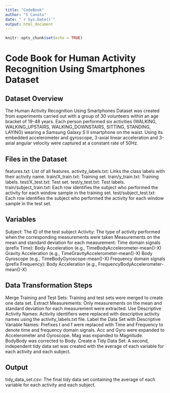 ```yaml
---
title: "CodeBook"
author: "S Canata"
date: "`r Sys.Date()`"
output: html_document
---
```


```r
knitr::opts_chunk$set(echo = TRUE)
```

# Code Book for Human Activity Recognition Using Smartphones Dataset

## Dataset Overview
The Human Activity Recognition Using Smartphones Dataset was created from experiments carried out with a group of 30 volunteers within an age bracket of 19-48 years. Each person performed six activities (WALKING, WALKING_UPSTAIRS, WALKING_DOWNSTAIRS, SITTING, STANDING, LAYING) wearing a Samsung Galaxy S II smartphone on the waist. Using its embedded accelerometer and gyroscope, 3-axial linear acceleration and 3-axial angular velocity were captured at a constant rate of 50Hz.

## Files in the Dataset
features.txt: List of all features.
activity_labels.txt: Links the class labels with their activity name.
train/X_train.txt: Training set.
train/y_train.txt: Training labels.
test/X_test.txt: Test set.
test/y_test.txt: Test labels.
train/subject_train.txt: Each row identifies the subject who performed the activity for each window sample in the training set.
test/subject_test.txt: Each row identifies the subject who performed the activity for each window sample in the test set.

## Variables
Subject: The ID of the test subject
Activity: The type of activity performed when the corresponding measurements were taken
Measurements on the mean and standard deviation for each measurement:
Time domain signals (prefix Time):
Body Acceleration (e.g., TimeBodyAccelerometer-mean()-X)
Gravity Acceleration (e.g., TimeGravityAccelerometer-mean()-X)
Body Gyroscope (e.g., TimeBodyGyroscope-mean()-X)
Frequency domain signals (prefix Frequency):
Body Acceleration (e.g., FrequencyBodyAccelerometer-mean()-X)

## Data Transformation Steps
Merge Training and Test Sets: Training and test sets were merged to create one data set.
Extract Measurements: Only measurements on the mean and standard deviation for each measurement were extracted.
Use Descriptive Activity Names: Activity identifiers were replaced with descriptive activity names using the activity_labels.txt file.
Label the Data Set with Descriptive Variable Names:
Prefixes t and f were replaced with Time and Frequency to denote time and frequency domain signals.
Acc and Gyro were expanded to Accelerometer and Gyroscope.
Mag was expanded to Magnitude.
BodyBody was corrected to Body.
Create a Tidy Data Set: A second, independent tidy data set was created with the average of each variable for each activity and each subject.

## Output
tidy_data_set.csv: The final tidy data set containing the average of each variable for each activity and each subject.
